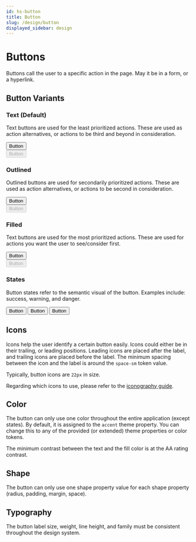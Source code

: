 ```yaml
---
id: hs-button
title: Button
slug: /design/button
displayed_sidebar: design
---
```

# Buttons
Buttons call the user to a specific action in the page. May it be in a form, or a hyperlink.

## Button Variants
### Text (Default)
Text buttons are used for the least prioritized actions. These are used as action alternatives, or actions to be third and beyond in consideration.

<div className="hs-component-preview col-2">
  <div className="hs-component-preview__row">
    <button className="hs-button" role="button">
      <span className="hs-button__label">Button</span>
    </button>
  </div>
  <div className="hs-component-preview__row">
    <button className="hs-button" role="button" disabled>
      <span className="hs-button__label">Button</span>
    </button>
  </div>
</div>

### Outlined
Outlined buttons are used for secondarily prioritized actions. These are used as action alternatives, or actions to be second in consideration.

<div className="hs-component-preview col-2">
  <div className="hs-component-preview__row">
    <button className="hs-button is-outlined" role="button">
      <span className="hs-button__label">Button</span>
    </button>
  </div>
  <div className="hs-component-preview__row">
    <button className="hs-button is-outlined" role="button" disabled>
      <span className="hs-button__label">Button</span>
    </button>
  </div>
</div>

### Filled
Text buttons are used for the most prioritized actions. These are used for actions you want the user to see/consider first.

<div className="hs-component-preview col-2">
  <div className="hs-component-preview__row">
    <button className="hs-button is-filled" role="button">
      <span className="hs-button__label">Button</span>
    </button>
  </div>
  <div className="hs-component-preview__row">
    <button className="hs-button is-filled" role="button" disabled>
      <span className="hs-button__label">Button</span>
    </button>
  </div>
</div>

### States
Button states refer to the semantic visual of the button. Examples include: success, warning, and danger.

<div className="hs-component-preview">
  <button className="hs-button is-success" role="button">
    <span className="hs-button__label">Button</span>
  </button>
  <button className="hs-button is-outlined is-warning" role="button">
    <span className="hs-button__label">Button</span>
  </button>
  <button className="hs-button is-filled is-danger" role="button">
    <span className="hs-button__label">Button</span>
  </button>
</div>

## Icons
Icons help the user identify a certain button easily. Icons could either be in their trailing, or leading positions. Leading icons are placed after the label, and trailing icons are placed before the label. The minimum spacing between the icon and the label is around the `space-sm` token value.

Typically, button icons are `22px` in size.

Regarding which icons to use, please refer to the [iconography guide](../foundation/typography/iconography.md).

## Color
The button can only use one color throughout the entire application (except states). By default, it is assigned to the `accent` theme property. You can change this to any of the provided (or extended) theme properties or color tokens.

The minimum contrast between the text and the fill color is at the AA rating contrast.

## Shape
The button can only use one shape property value for each shape property (radius, padding, margin, space).

## Typography
The button label size, weight, line height, and family must be consistent throughout the design system.